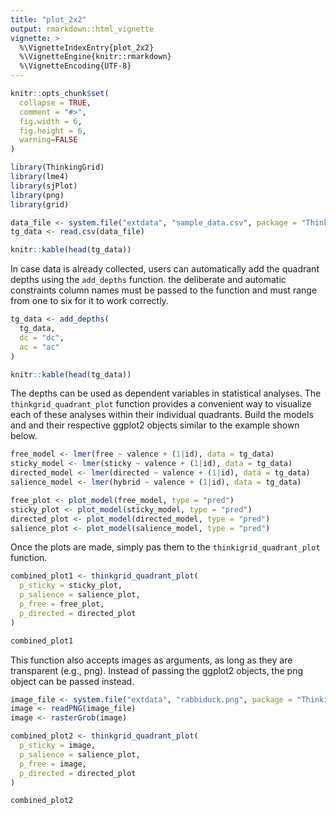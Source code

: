 ```yaml
---
title: "plot_2x2"
output: rmarkdown::html_vignette
vignette: >
  %\VignetteIndexEntry{plot_2x2}
  %\VignetteEngine{knitr::rmarkdown}
  %\VignetteEncoding{UTF-8}
---
```


```r
knitr::opts_chunk$set(
  collapse = TRUE,
  comment = "#>",
  fig.width = 6, 
  fig.height = 6,
  warning=FALSE
)
```

```r
library(ThinkingGrid)
library(lme4)
library(sjPlot)
library(png)
library(grid)

data_file <- system.file("extdata", "sample_data.csv", package = "ThinkingGrid")
tg_data <- read.csv(data_file)

knitr::kable(head(tg_data))
```

In case data is already collected, users can automatically add the quadrant depths using the `add_depths` function. the deliberate and automatic constraints column names must be passed to the function and must range from one to six for it to work correctly. 

```r
tg_data <- add_depths(
  tg_data,
  dc = "dc",
  ac = "ac"
)

knitr::kable(head(tg_data))
```

The depths can be used as dependent variables in statistical analyses. The `thinkgrid_quadrant_plot` function provides a convenient way to visualize each of these analyses within their individual quadrants. Build the models and and their respective ggplot2 objects similar to the example shown below.

```r
free_model <- lmer(free ~ valence + (1|id), data = tg_data)
sticky_model <- lmer(sticky ~ valence + (1|id), data = tg_data)
directed_model <- lmer(directed ~ valence + (1|id), data = tg_data)
salience_model <- lmer(hybrid ~ valence + (1|id), data = tg_data)

free_plot <- plot_model(free_model, type = "pred")
sticky_plot <- plot_model(sticky_model, type = "pred")
directed_plot <- plot_model(directed_model, type = "pred")
salience_plot <- plot_model(salience_model, type = "pred")
```

Once the plots are made, simply pas them to the `thinkigrid_quadrant_plot` function.

```r
combined_plot1 <- thinkgrid_quadrant_plot(
  p_sticky = sticky_plot,
  p_salience = salience_plot,
  p_free = free_plot,
  p_directed = directed_plot
)

combined_plot1
```

This function also accepts images as arguments, as long as they are transparent (e.g., png). Instead of passing the ggplot2 objects, the png object can be passed instead.

```r
image_file <- system.file("extdata", "rabbiduck.png", package = "ThinkingGrid")
image <- readPNG(image_file)
image <- rasterGrob(image)

combined_plot2 <- thinkgrid_quadrant_plot(
  p_sticky = image,
  p_salience = salience_plot,
  p_free = image,
  p_directed = directed_plot
)

combined_plot2
```